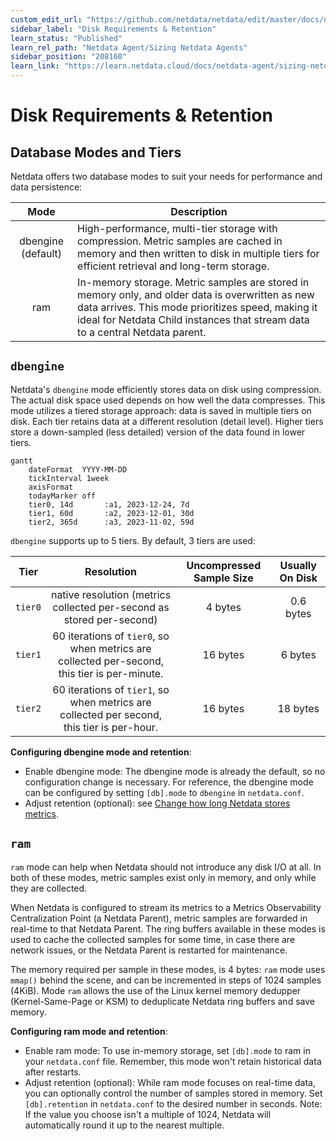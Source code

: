```yaml
---
custom_edit_url: "https://github.com/netdata/netdata/edit/master/docs/netdata-agent/sizing-netdata-agents/disk-requirements-and-retention.md"
sidebar_label: "Disk Requirements & Retention"
learn_status: "Published"
learn_rel_path: "Netdata Agent/Sizing Netdata Agents"
sidebar_position: "208160"
learn_link: "https://learn.netdata.cloud/docs/netdata-agent/sizing-netdata-agents/disk-requirements-&-retention"
---
```


# Disk Requirements &amp; Retention

## Database Modes and Tiers

Netdata offers two database modes to suit your needs for performance and data persistence:

|        Mode        | Description                                                                                                                                                                                                                            |
|:------------------:|----------------------------------------------------------------------------------------------------------------------------------------------------------------------------------------------------------------------------------------|
| dbengine (default) | High-performance, multi-tier storage with compression. Metric samples are cached in memory and then written to disk in multiple tiers for efficient retrieval and long-term storage.                                                   |
|        ram         | In-memory storage. Metric samples are stored in memory only, and older data is overwritten as new data arrives. This mode prioritizes speed, making it ideal for Netdata Child instances that stream data to a central Netdata parent. |

## `dbengine`

Netdata's `dbengine` mode efficiently stores data on disk using compression. The actual disk space used depends on how well the data compresses.
This mode utilizes a tiered storage approach: data is saved in multiple tiers on disk. Each tier retains data at a different resolution (detail level). Higher tiers store a down-sampled (less detailed) version of the data found in lower tiers.

```mermaid
gantt
    dateFormat  YYYY-MM-DD
    tickInterval 1week
    axisFormat    
    todayMarker off
    tier0, 14d       :a1, 2023-12-24, 7d
    tier1, 60d       :a2, 2023-12-01, 30d
    tier2, 365d      :a3, 2023-11-02, 59d
```

`dbengine` supports up to 5 tiers. By default, 3 tiers are used:

|  Tier   |                                          Resolution                                          | Uncompressed Sample Size | Usually On Disk |
|:-------:|:--------------------------------------------------------------------------------------------:|:------------------------:|:---------------:|
| `tier0` |            native resolution (metrics collected per-second as stored per-second)             |         4 bytes          |    0.6 bytes    |
| `tier1` | 60 iterations of `tier0`, so when metrics are collected per-second, this tier is per-minute. |         16 bytes         |     6 bytes     |
| `tier2` |  60 iterations of `tier1`, so when metrics are collected per second, this tier is per-hour.  |         16 bytes         |    18 bytes     |

**Configuring dbengine mode and retention**:

- Enable dbengine mode: The dbengine mode is already the default, so no configuration change is necessary. For reference, the dbengine mode can be configured by setting `[db].mode` to `dbengine` in `netdata.conf`.
- Adjust retention (optional): see [Change how long Netdata stores metrics](/docs/netdata-agent/configuration/optimizing-metrics-database/change-how-long-netdata-stores-metrics).

## `ram`

`ram` mode can help when Netdata should not introduce any disk I/O at all. In both of these modes, metric samples exist only in memory, and only while they are collected.

When Netdata is configured to stream its metrics to a Metrics Observability Centralization Point (a Netdata Parent), metric samples are forwarded in real-time to that Netdata Parent. The ring buffers available in these modes is used to cache the collected samples for some time, in case there are network issues, or the Netdata Parent is restarted for maintenance.

The memory required per sample in these modes, is 4 bytes: `ram` mode uses `mmap()` behind the scene, and can be incremented in steps of 1024 samples (4KiB). Mode `ram` allows the use of the Linux kernel memory dedupper (Kernel-Same-Page or KSM) to deduplicate Netdata ring buffers and save memory.

**Configuring ram mode and retention**:

- Enable ram mode: To use in-memory storage, set `[db].mode` to ram in your `netdata.conf` file. Remember, this mode won't retain historical data after restarts.
- Adjust retention (optional): While ram mode focuses on real-time data, you can optionally control the number of samples stored in memory. Set `[db].retention` in `netdata.conf` to the desired number in seconds. Note: If the value you choose isn't a multiple of 1024, Netdata will automatically round it up to the nearest multiple.
